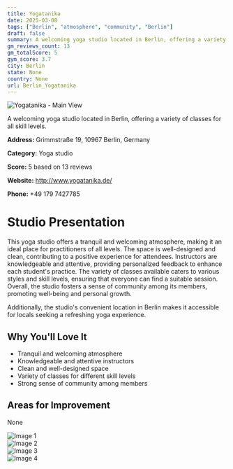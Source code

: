 ```yaml
---
title: Yogatanika
date: 2025-03-08
tags: ["Berlin", "atmosphere", "community", "Berlin"]  
draft: false
summary: A welcoming yoga studio located in Berlin, offering a variety of classes for all skill levels.
gm_reviews_count: 13
gm_totalScore: 5
gym_score: 3.7
city: Berlin
state: None
country: None
url: Berlin_Yogatanika
---
```


<div className="aspect-[16/9] relative my-8">
  <img 
    src="https://lh5.googleusercontent.com/p/AF1QipNT0LDr5M0GV8DafflRYqSTjfg1TwP1kKqLM0gt=w1920-h1080-k-no"
    alt="Yogatanika - Main View"
    className="object-cover absolute inset-0 w-full h-full rounded-lg"
  />
</div>

A welcoming yoga studio located in Berlin, offering a variety of classes for all skill levels.

**Address:** Grimmstraße 19, 10967 Berlin, Germany

**Category:** Yoga studio

**Score:** 5 based on 13 reviews

**Website:** http://www.yogatanika.de/

**Phone:** +49 179 7427785

# Studio Presentation

This yoga studio offers a tranquil and welcoming atmosphere, making it an ideal place for practitioners of all levels. The space is well-designed and clean, contributing to a positive experience for attendees. Instructors are knowledgeable and attentive, providing personalized feedback to enhance each student's practice. The variety of classes available caters to various styles and skill levels, ensuring that everyone can find a suitable session. Overall, the studio fosters a sense of community among its members, promoting well-being and personal growth.

Additionally, the studio's convenient location in Berlin makes it accessible for locals seeking a refreshing yoga experience.

## Why You'll Love It

- Tranquil and welcoming atmosphere
- Knowledgeable and attentive instructors
- Clean and well-designed space
- Variety of classes for different skill levels
- Strong sense of community among members

## Areas for Improvement

None

<div className="grid grid-cols-1 xl:grid-cols-2 gap-4 my-8">
<div className="aspect-[4/3] relative"><img src="https://lh5.googleusercontent.com/p/AF1QipM74qoQ_4x0hT6d6IoKJKMway9ZgXBaEKalL4eg=w1920-h1080-k-no" alt="Image 1" className="object-cover absolute inset-0 w-full h-full rounded-lg" /></div>
<div className="aspect-[4/3] relative"><img src="https://lh5.googleusercontent.com/p/AF1QipOqTPS1QuyTfrQ1skfrxfqoek16aPSQbXJUzY9B=w1920-h1080-k-no" alt="Image 2" className="object-cover absolute inset-0 w-full h-full rounded-lg" /></div>
<div className="aspect-[4/3] relative"><img src="https://lh5.googleusercontent.com/p/AF1QipMXFs4d1bSNDRkmby3oyJkinJUD76OfqGs3S-Of=w1920-h1080-k-no" alt="Image 3" className="object-cover absolute inset-0 w-full h-full rounded-lg" /></div>
<div className="aspect-[4/3] relative"><img src="https://lh5.googleusercontent.com/p/AF1QipOgpOCyrMoM-1JATUq87O6SqrKKJFVoH9H9pAPT=w1920-h1080-k-no" alt="Image 4" className="object-cover absolute inset-0 w-full h-full rounded-lg" /></div>
</div>